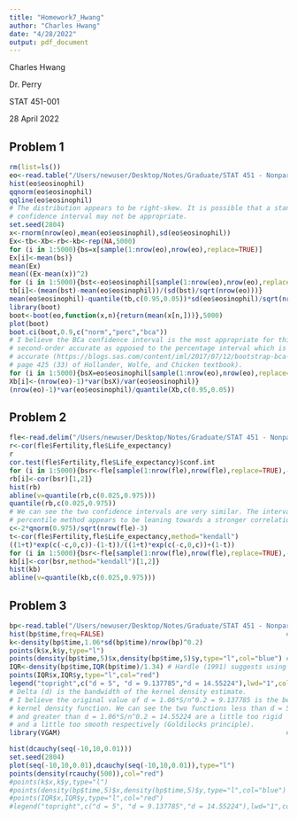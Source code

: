 ```yaml
---
title: "Homework7_Hwang"
author: "Charles Hwang"
date: "4/28/2022"
output: pdf_document
---
```

Charles Hwang

Dr. Perry

STAT 451-001

28 April 2022

## Problem 1

```r
rm(list=ls())
eo<-read.table("/Users/newuser/Desktop/Notes/Graduate/STAT 451 - Nonparametric Statistical Methods/eosinophilcounts.txt",header=TRUE)
hist(eo$eosinophil)                                                            # Problem 1(a)
qqnorm(eo$eosinophil)
qqline(eo$eosinophil)
# The distribution appears to be right-skew. It is possible that a standard normal
# confidence interval may not be appropriate.
set.seed(2804)                                                                 # Problem 1(b)
x<-rnorm(nrow(eo),mean(eo$eosinophil),sd(eo$eosinophil))
Ex<-tb<-Xb<-rb<-kb<-rep(NA,5000)
for (i in 1:5000){bs=x[sample(1:nrow(eo),nrow(eo),replace=TRUE)]
Ex[i]<-mean(bs)}
mean(Ex)
mean((Ex-mean(x))^2)                                                           # Problem 1(c)
for (i in 1:5000){bst<-eo$eosinophil[sample(1:nrow(eo),nrow(eo),replace=TRUE)] # Problem 1(d)
tb[i]<-(mean(bst)-mean(eo$eosinophil))/(sd(bst)/sqrt(nrow(eo)))}
mean(eo$eosinophil)-quantile(tb,c(0.95,0.05))*sd(eo$eosinophil)/sqrt(nrow(eo))
library(boot)                                                                  # Problem 1(e)
boot<-boot(eo,function(x,n){return(mean(x[n,]))},5000)
plot(boot)
boot.ci(boot,0.9,c("norm","perc","bca"))
# I believe the BCa confidence interval is the most appropriate for this data. It is
# second-order accurate as opposed to the percentage interval which is only first-order
# accurate (https://blogs.sas.com/content/iml/2017/07/12/bootstrap-bca-interval.html and
# page 425 (33) of Hollander, Wolfe, and Chicken textbook).
for (i in 1:5000){bsX=eo$eosinophil[sample(1:nrow(eo),nrow(eo),replace=TRUE)]  # Problem 1(f)
Xb[i]<-(nrow(eo)-1)*var(bsX)/var(eo$eosinophil)}
(nrow(eo)-1)*var(eo$eosinophil)/quantile(Xb,c(0.95,0.05))
```

## Problem 2

```r
fle<-read.delim("/Users/newuser/Desktop/Notes/Graduate/STAT 451 - Nonparametric Statistical Methods/fertilitylifeexpectancy.txt",header=TRUE,sep="\t")
r<-cor(fle$Fertility,fle$Life_expectancy)                                 # Problem 2(a)
r
cor.test(fle$Fertility,fle$Life_expectancy)$conf.int                      # Problem 2(b)
for (i in 1:5000){bsr<-fle[sample(1:nrow(fle),nrow(fle),replace=TRUE),-1] # Problem 2(c)
rb[i]<-cor(bsr)[1,2]}
hist(rb)
abline(v=quantile(rb,c(0.025,0.975)))
quantile(rb,c(0.025,0.975))
# We can see the two confidence intervals are very similar. The interval from the
# percentile method appears to be leaning towards a stronger correlation coefficient.
c<-2*qnorm(0.975)/sqrt(nrow(fle)-3)                                       # Problem 2(d)
t<-cor(fle$Fertility,fle$Life_expectancy,method="kendall")
((1+t)*exp(c(-c,0,c))-(1-t))/((1+t)*exp(c(-c,0,c))+(1-t))
for (i in 1:5000){bsr<-fle[sample(1:nrow(fle),nrow(fle),replace=TRUE),-1] # Problem 2(e)
kb[i]<-cor(bsr,method="kendall")[1,2]}
hist(kb)
abline(v=quantile(kb,c(0.025,0.975)))
```

## Problem 3

```r
bp<-read.table("/Users/newuser/Desktop/Notes/Graduate/STAT 451 - Nonparametric Statistical Methods/brakepads.txt",header=TRUE)
hist(bp$time,freq=FALSE)                                              # Problem 3(a)
k<-density(bp$time,1.06*sd(bp$time)/nrow(bp)^0.2)
points(k$x,k$y,type="l")
points(density(bp$time,5)$x,density(bp$time,5)$y,type="l",col="blue") # Problem 3(b)
IQR<-density(bp$time,IQR(bp$time)/1.34) # Hardle (1991) suggests using IQR/1.34
points(IQR$x,IQR$y,type="l",col="red")
legend("topright",c("d = 5", "d = 9.137785","d = 14.55224"),lwd="1",col=c("blue","black","red"))
# Delta (d) is the bandwidth of the kernel density estimate.
# I believe the original value of d = 1.06*S/n^0.2 = 9.137785 is the best
# kernel density function. We can see the two functions less than d = 5
# and greater than d = 1.06*S/n^0.2 = 14.55224 are a little too rigid
# and a little too smooth respectively (Goldilocks principle).
library(VGAM)                                                         # Problem 3(c)

hist(dcauchy(seq(-10,10,0.01)))
set.seed(2804)
plot(seq(-10,10,0.01),dcauchy(seq(-10,10,0.01)),type="l")
points(density(rcauchy(500)),col="red")
#points(k$x,k$y,type="l")
#points(density(bp$time,5)$x,density(bp$time,5)$y,type="l",col="blue")
#points(IQR$x,IQR$y,type="l",col="red")
#legend("topright",c("d = 5", "d = 9.137785","d = 14.55224"),lwd="1",col=c("blue","black","red"))
```